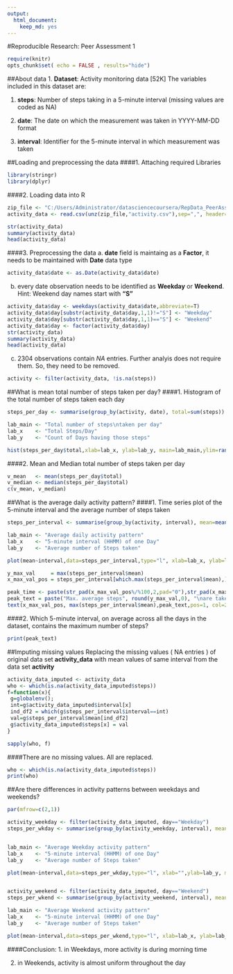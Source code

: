 ```yaml
---
output:
  html_document:
    keep_md: yes
---
```

#Reproducible Research: Peer Assessment 1
```r
require(knitr)
opts_chunk$set( echo = FALSE , results="hide")
```
##About data
1. **Dataset**: Activity monitoring data [52K]
The variables included in this dataset are:

1. **steps**: Number of steps taking in a 5-minute interval (missing values are coded as NA)

2. **date**: The date on which the measurement was taken in YYYY-MM-DD format

3. **interval**: Identifier for the 5-minute interval in which measurement was taken

##Loading and preprocessing the data
####1. Attaching required Libraries
```r
library(stringr)
library(dplyr)
```
####2. Loading data into R
```r
zip_file <- "C:/Users/Administrator/datasciencecoursera/RepData_PeerAssessment1/activity.zip"
activity_data <- read.csv(unz(zip_file,"activity.csv"),sep=",", header=T)

str(activity_data)
summary(activity_data)
head(activity_data)
```

####3. Preprocessing the data
  a. **date** field is maintaing as a **Factor**, it needs to be maintained with **Date** data type
```r
activity_data$date <- as.Date(activity_data$date)
```
  
  b. every date observation needs to be identified as **Weekday** or **Weekend**.  Hint: Weekend day names start with **"S"**
```r
activity_data$day <- weekdays(activity_data$date,abbreviate=T)
activity_data$day[substr(activity_data$day,1,1)!="S"] <- "Weekday"
activity_data$day[substr(activity_data$day,1,1)=="S"] <- "Weekend"
activity_data$day <- factor(activity_data$day)
str(activity_data)
summary(activity_data)
head(activity_data)
```

  c. 2304 observations contain *NA* entries. Further analyis does not require them. So, they need to be removed.
```r
activity <- filter(activity_data, !is.na(steps))
```

##What is mean total number of steps taken per day?
####1. Histogram of the total number of steps taken each day
```r
steps_per_day <- summarise(group_by(activity, date), total=sum(steps))

lab_main <- "Total number of steps\ntaken per day"
lab_x    <- "Total Steps/Day"
lab_y    <- "Count of Days having those steps"

hist(steps_per_day$total,xlab=lab_x, ylab=lab_y, main=lab_main,ylim=range(1:30),labels=T, col=rainbow(5)) 
```

####2. Mean and Median total number of steps taken per day
```r
v_mean   <- mean(steps_per_day$total)
v_median <- median(steps_per_day$total)
c(v_mean, v_median)
```

##What is the average daily activity pattern?
####1. Time series plot of the 5-minute interval and the average number of steps taken
```r
steps_per_interval <- summarise(group_by(activity, interval), mean=mean(steps))

lab_main <- "Average daily activity pattern"
lab_x    <- "5-minute interval (HHMM) of one Day"
lab_y    <- "Average number of Steps taken"

plot(mean~interval,data=steps_per_interval,type="l", xlab=lab_x, ylab=lab_y, main=lab_main)

y_max_val     = max(steps_per_interval$mean)
x_max_val_pos = steps_per_interval[which.max(steps_per_interval$mean),]$interval

peak_time <- paste(str_pad(x_max_val_pos%/%100,2,pad="0"),str_pad(x_max_val_pos%%100,2,pad="0"),sep=":")
peak_text = paste("Max. average steps", round(y_max_val,0), "\nare taken at", peak_time)
text(x_max_val_pos, max(steps_per_interval$mean),peak_text,pos=1, col=2)
```

####2. Which 5-minute interval, on average across all the days in the dataset, contains the maximum number of steps?
```r
print(peak_text)
```

##Imputing missing values
Replacing the missing values ( NA entries ) of original data set  **activity_data** with mean values of same interval from the data set **activity**
```r
activity_data_imputed <- activity_data
who <- which(is.na(activity_data_imputed$steps))
f=function(x){
 g=globalenv();
 int=g$activity_data_imputed$interval[x]
 ind_df2 = which(g$steps_per_interval$interval==int)
 val=g$steps_per_interval$mean[ind_df2]
 g$activity_data_imputed$steps[x] = val
}

sapply(who, f)
```

####There are no missing values. All are replaced.
```r
who <- which(is.na(activity_data_imputed$steps))
print(who)
```

##Are there differences in activity patterns between weekdays and weekends?

```r
par(mfrow=c(2,1))

activity_weekday <- filter(activity_data_imputed, day=="Weekday")
steps_per_wkday <- summarise(group_by(activity_weekday, interval), mean=mean(steps))


lab_main <- "Average Weekday activity pattern"
lab_x    <- "5-minute interval (HHMM) of one Day"
lab_y    <- "Average number of Steps taken"

plot(mean~interval,data=steps_per_wkday,type="l", xlab="",ylab=lab_y, main=lab_main)


activity_weekend <- filter(activity_data_imputed, day=="Weekend")
steps_per_wkend <- summarise(group_by(activity_weekend, interval), mean=mean(steps))

lab_main <- "Average Weekend activity pattern"
lab_x    <- "5-minute interval (HHMM) of one Day"
lab_y    <- "Average number of Steps taken"

plot(mean~interval,data=steps_per_wkend,type="l", xlab=lab_x, ylab=lab_y)
```

####Conclusion:
1. in Weekdays, more activity is during morning time 

2. in Weekends, activity is almost uniform throughout the day
